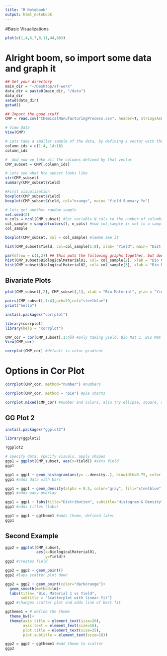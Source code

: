 ```yaml
---
title: "R Notebook"
output: html_notebook
---
```


#Basic Visualizations
 

```r
plot(c(1,4,6,7,8,11,44,66))
```

# Alright boom, so import some data and graph it

```r
## Set your directory
main_dir = "~/Desktop/af-werx"
data_dir = paste0(main_dir, "/data")
data_dir
setwd(data_dir)
getwd()

## Import the good stuff
CMP = read.csv("ChemicalManufacturingProcess.csv", header=T, stringsAsFactors=F)

# View Data
View(CMP)

# Lets take a smaller sample of the data, by defining a vector with the columns that we want
column_ids = c(1:4, 14:16)
column_ids

#  And now we take all the columns defined by that vector
CMP_subset = CMP[,column_ids]

# Lets see what hte subset looks like
str(CMP_subset)
summary(CMP_subset$Yield)

#First visualization
boxplot(CMP_subset$Yield)
boxplot(CMP_subset$Yield, col="orange", main= "Yield Summary Yo")

```

```r
# lets get another random sample
set.seed(2) 
n_cols = ncol(CMP_subset) #Set variable N_cols to the number of columbs in the CMP subset 
col_sample = sample(colors(), n_cols) #now col_sample is set to a sample of colors the size of n_cols
col_sample

boxplot(CMP_subset, col = col_sample) #lemme see it 
```

```r
hist(CMP_subset$Yield, col=col_sample[1:8], xlab= "Yield", main= "Dist. of Yield")
```
```r
par(mfrow = c(1,2)) ## This puts the following graphs together, but doesn't do well in R Notebook, better in R Script or HTML
hist(CMP_subset$BiologicalMaterial01, col= col_sample[2], xlab = "Bio Material 1", main = "Dist. of Bio Material 1")
hist(CMP_subset$BiologicalMaterial02, col= col_sample[3], xlab = "Bio Material 2", main = "Dist. of Bio Material 2")

```

## Bivariate Plots
```r
plot(CMP_subset[,2], CMP_subset[,1], xlab = "Bio Material", ylab = "Yield", main = "Bio. Material 1 vs Yield", pch=16, cex=.25, col = "steelblue") #0 to 25 and then some special character, hit ?pch for more ;;;  cex??

```

```r

pairs(CMP_subset[,1:4],pch=19,col="steelblue")
print("hello")
```
```r
install.packages("corrplot")

library(corrplot)
library(help = "corrplot")

CMP_cor = cor(CMP_subset[,1:4]) #only taking yield, Bio Mat 1, Bio Mat 2, and Bio Mat 3
View(CMP_cor)

corrplot(CMP_cor) #default is color gradient

```


# Options in Cor Plot

```r
corrplot(CMP_cor, method="number") #numbers

corrplot(CMP_cor, method = "pie") #pie charts

corrplot.mixed(CMP_cor) #number and colors, also try ellipse, square, color, shade 
```

## GG Plot 2
```r

install.packages("ggplot2")

library(ggplot2)

?ggplot2

# specify data, specify visuals, apply shapes
ggp1 = ggplot(CMP_subset, aes(x=Yield)) #sets field
ggp1

ggp1 = ggp1 + geom_histogram(aes(y= ..density..), binwidth=0.75, color = "steelblue", fill="gray")
ggp1 #adds data with bars

ggp1 = ggp1 + geom_density(alpha = 0.5, color="gray", fill="steelblue") #alpha is opacity, higher = darker
ggp1 #adds wavy overlay

ggp1 = ggp1 + labs(title="Distribution", subtitle="Histogram & Density")
ggp1 #adds titles (labs)

ggp1 = ggp1 + ggtheme1 #adds theme, defined later 
ggp1

```

## Second Example 
```r
ggp2 = ggplot(CMP_subset,
              aes(x=BiologicalMaterial01, 
                  y=Yield))
ggp2 #creates field

ggp2 = ggp2 + geom_point()
ggp2 #lays scatter plot down

ggp2 = ggp2 + geom_point(color="darkorange")+
  geom_smooth(method=lm)+
  labs(title= "Bio. Material 1 vs Yield", 
       subtitle = "Scatterplot with linear fit")
ggp2 #changes scatter plot and adds line of best fit 

ggtheme1 = # define the theme
  theme_bw()+
  theme(axis.title = element_text(size=20), 
        axis.text = element_text(size=16),
        plot.title = element_text(size=25),
        plot.subtitle = element_text(size=18))

ggp2 = ggp2 + ggtheme1 #add theme to scatter
ggp2
```

## 
